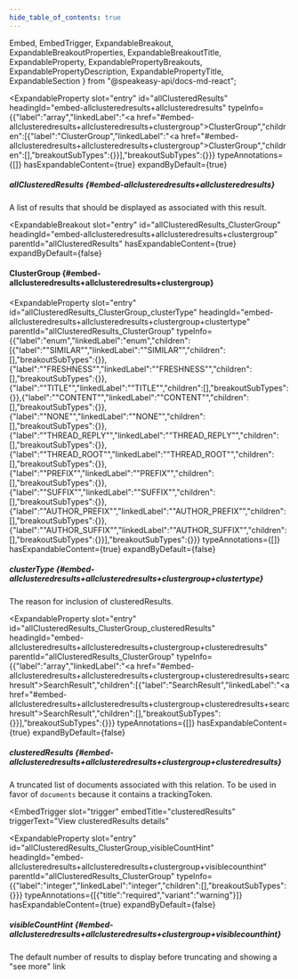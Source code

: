 ```yaml
---
hide_table_of_contents: true
---
```

  Embed,
  EmbedTrigger,
  ExpandableBreakout,
  ExpandableBreakoutProperties,
  ExpandableBreakoutTitle,
  ExpandableProperty,
  ExpandablePropertyBreakouts,
  ExpandablePropertyDescription,
  ExpandablePropertyTitle,
  ExpandableSection
} from "@speakeasy-api/docs-md-react";

<ExpandableSection>

<ExpandableProperty
  slot="entry"
  id="allClusteredResults"
  headingId="embed-allclusteredresults+allclusteredresults"
  typeInfo={{"label":"array","linkedLabel":"<a href=\"#embed-allclusteredresults+allclusteredresults+clustergroup\">ClusterGroup</a>","children":[{"label":"ClusterGroup","linkedLabel":"<a href=\"#embed-allclusteredresults+allclusteredresults+clustergroup\">ClusterGroup</a>","children":[],"breakoutSubTypes":{}}],"breakoutSubTypes":{}}}
  typeAnnotations={[]}
  hasExpandableContent={true}
  expandByDefault={true}
>

<ExpandablePropertyTitle slot="title">

##### allClusteredResults \{#embed-allclusteredresults+allclusteredresults\}

</ExpandablePropertyTitle>

<ExpandablePropertyDescription slot="description">

A list of results that should be displayed as associated with this result.

</ExpandablePropertyDescription>

<ExpandablePropertyBreakouts slot="breakouts">

<ExpandableBreakout
  slot="entry"
  id="allClusteredResults_ClusterGroup"
  headingId="embed-allclusteredresults+allclusteredresults+clustergroup"
  parentId="allClusteredResults"
  hasExpandableContent={true}
  expandByDefault={false}
>

<ExpandableBreakoutTitle slot="title">

#### ClusterGroup \{#embed-allclusteredresults+allclusteredresults+clustergroup\}

</ExpandableBreakoutTitle>

<ExpandableBreakoutProperties slot="properties">

<ExpandableProperty
  slot="entry"
  id="allClusteredResults_ClusterGroup_clusterType"
  headingId="embed-allclusteredresults+allclusteredresults+clustergroup+clustertype"
  parentId="allClusteredResults_ClusterGroup"
  typeInfo={{"label":"enum","linkedLabel":"enum","children":[{"label":"\"SIMILAR\"","linkedLabel":"\"SIMILAR\"","children":[],"breakoutSubTypes":{}},{"label":"\"FRESHNESS\"","linkedLabel":"\"FRESHNESS\"","children":[],"breakoutSubTypes":{}},{"label":"\"TITLE\"","linkedLabel":"\"TITLE\"","children":[],"breakoutSubTypes":{}},{"label":"\"CONTENT\"","linkedLabel":"\"CONTENT\"","children":[],"breakoutSubTypes":{}},{"label":"\"NONE\"","linkedLabel":"\"NONE\"","children":[],"breakoutSubTypes":{}},{"label":"\"THREAD_REPLY\"","linkedLabel":"\"THREAD_REPLY\"","children":[],"breakoutSubTypes":{}},{"label":"\"THREAD_ROOT\"","linkedLabel":"\"THREAD_ROOT\"","children":[],"breakoutSubTypes":{}},{"label":"\"PREFIX\"","linkedLabel":"\"PREFIX\"","children":[],"breakoutSubTypes":{}},{"label":"\"SUFFIX\"","linkedLabel":"\"SUFFIX\"","children":[],"breakoutSubTypes":{}},{"label":"\"AUTHOR_PREFIX\"","linkedLabel":"\"AUTHOR_PREFIX\"","children":[],"breakoutSubTypes":{}},{"label":"\"AUTHOR_SUFFIX\"","linkedLabel":"\"AUTHOR_SUFFIX\"","children":[],"breakoutSubTypes":{}}],"breakoutSubTypes":{}}}
  typeAnnotations={[]}
  hasExpandableContent={true}
  expandByDefault={false}
>

<ExpandablePropertyTitle slot="title">

##### clusterType \{#embed-allclusteredresults+allclusteredresults+clustergroup+clustertype\}

</ExpandablePropertyTitle>

<ExpandablePropertyDescription slot="description">

The reason for inclusion of clusteredResults.

</ExpandablePropertyDescription>

</ExpandableProperty>

<ExpandableProperty
  slot="entry"
  id="allClusteredResults_ClusterGroup_clusteredResults"
  headingId="embed-allclusteredresults+allclusteredresults+clustergroup+clusteredresults"
  parentId="allClusteredResults_ClusterGroup"
  typeInfo={{"label":"array","linkedLabel":"<a href=\"#embed-allclusteredresults+allclusteredresults+clustergroup+clusteredresults+searchresult\">SearchResult</a>","children":[{"label":"SearchResult","linkedLabel":"<a href=\"#embed-allclusteredresults+allclusteredresults+clustergroup+clusteredresults+searchresult\">SearchResult</a>","children":[],"breakoutSubTypes":{}}],"breakoutSubTypes":{}}}
  typeAnnotations={[]}
  hasExpandableContent={true}
  expandByDefault={false}
>

<ExpandablePropertyTitle slot="title">

##### clusteredResults \{#embed-allclusteredresults+allclusteredresults+clustergroup+clusteredresults\}

</ExpandablePropertyTitle>

<ExpandablePropertyDescription slot="description">

A truncated list of documents associated with this relation. To be used in favor of `documents` because it contains a trackingToken.

</ExpandablePropertyDescription>

<Embed slot="embed">

<EmbedTrigger
  slot="trigger"
  embedTitle="clusteredResults"
  triggerText="View clusteredResults details"
>

<Embedclusteredresults />

</EmbedTrigger>

</Embed>

</ExpandableProperty>

<ExpandableProperty
  slot="entry"
  id="allClusteredResults_ClusterGroup_visibleCountHint"
  headingId="embed-allclusteredresults+allclusteredresults+clustergroup+visiblecounthint"
  parentId="allClusteredResults_ClusterGroup"
  typeInfo={{"label":"integer","linkedLabel":"integer","children":[],"breakoutSubTypes":{}}}
  typeAnnotations={[{"title":"required","variant":"warning"}]}
  hasExpandableContent={true}
  expandByDefault={false}
>

<ExpandablePropertyTitle slot="title">

##### visibleCountHint \{#embed-allclusteredresults+allclusteredresults+clustergroup+visiblecounthint\}

</ExpandablePropertyTitle>

<ExpandablePropertyDescription slot="description">

The default number of results to display before truncating and showing a "see more" link

</ExpandablePropertyDescription>

</ExpandableProperty>

</ExpandableBreakoutProperties>

</ExpandableBreakout>

</ExpandablePropertyBreakouts>

</ExpandableProperty>

</ExpandableSection>